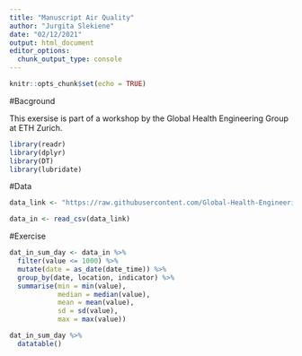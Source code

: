 ```yaml
---
title: "Manuscript Air Quality"
author: "Jurgita Slekiene"
date: "02/12/2021"
output: html_document
editor_options: 
  chunk_output_type: console
---
```


```r
knitr::opts_chunk$set(echo = TRUE)
```

#Bacground

This exersise is part of a workshop by the Global Health Engineering Group at ETH Zurich.

```r
library(readr)
library(dplyr)
library(DT)
library(lubridate)


```

#Data

```r

data_link <- "https://raw.githubusercontent.com/Global-Health-Engineering/manuscript-hospital-air-quality/main/data/intermediate/malawi-hospitals-air-quality.csv"

data_in <- read_csv(data_link)


```

#Exercise

```r

dat_in_sum_day <- data_in %>% 
  filter(value <= 1000) %>% 
  mutate(date = as_date(date_time)) %>% 
  group_by(date, location, indicator) %>% 
  summarise(min = min(value),
            median = median(value),
            mean = mean(value),
            sd = sd(value),
            max = max(value))


```

```r
dat_in_sum_day %>%
  datatable()

```


